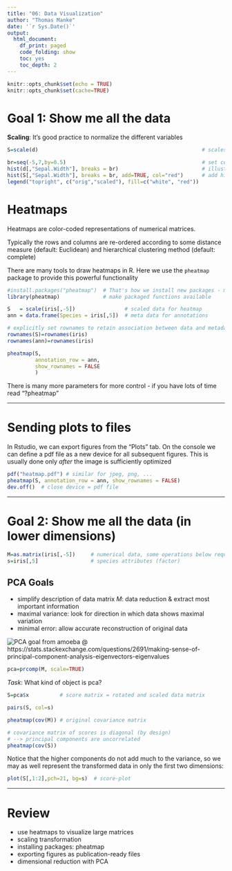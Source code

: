 ```yaml
---
title: "06: Data Visualization"
author: "Thomas Manke"
date: '`r Sys.Date()`'
output:
  html_document:
    df_print: paged
    code_folding: show
    toc: yes
    toc_depth: 2
---
```



```r
knitr::opts_chunk$set(echo = TRUE)
knitr::opts_chunk$set(cache=TRUE)
```


# Goal 1: Show me all the data


**Scaling**: It's good practice to normalize the different variables
```r
S=scale(d)                                                     # scales column-wise

br=seq(-5,7,by=0.5)                                            # set common break points for the histograms below
hist(d[,"Sepal.Width"], breaks = br)                           # illustrate scaling for specific column
hist(S[,"Sepal.Width"], breaks = br, add=TRUE, col="red")      # add histogram to current plot
legend("topright", c("orig","scaled"), fill=c("white", "red"))
```

# Heatmaps
Heatmaps are color-coded representations of numerical matrices. 

Typically the rows and columns are re-ordered according to some distance measure (default: Euclidean) 
and hierarchical clustering method (default: complete) 

There are many tools to draw heatmaps in R.
Here we use the `pheatmap` package to provide this powerful functionality

```r
#install.packages("pheatmap")  # That's how we install new packages - more later
library(pheatmap)              # make packaged functions available

S   = scale(iris[,-5])                # scaled data for heatmap
ann = data.frame(Species = iris[,5])  # meta data for annotations

# explicitly set rownames to retain association between data and metadata
rownames(S)=rownames(iris)
rownames(ann)=rownames(iris)

pheatmap(S, 
         annotation_row = ann,
         show_rownames = FALSE
         )
```

There is many more parameters for more control - if you have lots of time read "?pheatmap" 

***

# Sending plots to files
In Rstudio, we can export figures from the "Plots" tab. On the console we can define a pdf file as a new device for all subsequent figures. This is usually done only *after* the image is sufficiently optimized
```r
pdf("heatmap.pdf") # similar for jpeg, png, ...
pheatmap(S, annotation_row = ann, show_rownames = FALSE)
dev.off()  # close device = pdf file
```

***

# Goal 2: Show me all the data (in lower dimensions)

```r
M=as.matrix(iris[,-5])     # numerical data, some operations below require matrices not data frames (%*%)
s=iris[,5]                 # species attributes (factor)
```

## PCA Goals
* simplify description of data matrix $M$: data reduction & extract most important information
* maximal variance: look for direction in which data shows maximal variation
* minimal error: allow accurate reconstruction of original data 

![PCA goal](images/PCA.gif)
from amoeba @ https://stats.stackexchange.com/questions/2691/making-sense-of-principal-component-analysis-eigenvectors-eigenvalues
```r
pca=prcomp(M, scale=TRUE)
```

*Task*: What kind of object is pca?

```r
S=pca$x          # score matrix = rotated and scaled data matrix

pairs(S, col=s)

pheatmap(cov(M)) # original covariance matrix

# covariance matrix of scores is diagonal (by design)
# --> principal components are uncorrelated
pheatmap(cov(S)) 
```


Notice that the higher components do not add much to the variance, so we may as well represent the transformed data in only the first two dimensions:
```r
plot(S[,1:2],pch=21, bg=s)  # score-plot
```


***

# Review
* use heatmaps to visualize large matrices
* scaling transformation
* installing packages: pheatmap
* exporting figures as publication-ready files
* dimensional reduction with PCA


